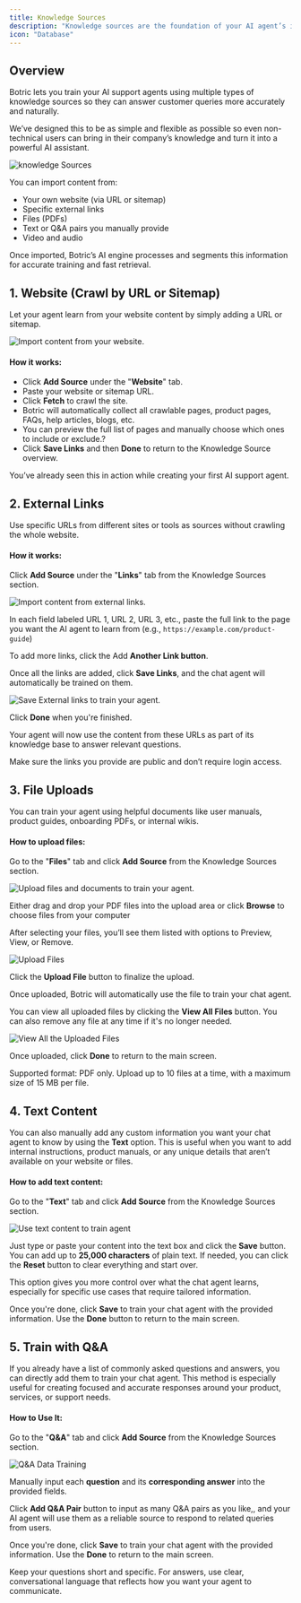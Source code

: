 ```yaml
---
title: Knowledge Sources
description: "Knowledge sources are the foundation of your AI agent’s intelligence. They provide the context your agent uses to understand user queries and respond accurately. In Botric, you can train your agent using various types of sources based on your existing content."
icon: "Database"
---
```


## Overview

Botric lets you train your AI support agents using multiple types of knowledge sources so they can answer customer queries more accurately and naturally.

We’ve designed this to be as simple and flexible as possible so even non-technical users can bring in their company’s knowledge and turn it into a powerful AI assistant.

<img 
  src="../images/knowledge_sources/knowledge_sources.webp" 
  alt="knowledge Sources" 
  className="rounded-xl border-4 border-blue-100 dark:border-blue-300"
/>

You can import content from:

- Your own website (via URL or sitemap)
- Specific external links
- Files (PDFs)
- Text or Q&A pairs you manually provide
- Video and audio


Once imported, Botric’s AI engine processes and segments this information for accurate training and fast retrieval.

##  1. Website (Crawl by URL or Sitemap)

Let your agent learn from your website content by simply adding a URL or sitemap.

<img 
  src="../images/knowledge_sources/start_with_your_website.webp" 
  alt="Import content from your website." 
  className="rounded-xl border-4 border-blue-100 dark:border-blue-300"
/>

#### How it works:

- Click **Add Source** under the "**Website**" tab.
- Paste your website or sitemap URL.
- Click **Fetch** to crawl the site.
- Botric will automatically collect all crawlable pages, product pages, FAQs, help articles, blogs, etc.
- You can preview the full list of pages and manually choose which ones to include or exclude.?
- Click **Save Links** and then **Done** to return to the Knowledge Source overview.

<Tip>You’ve already seen this in action while creating your first AI support agent.</Tip>

## 2. External Links

Use specific URLs from different sites or tools as sources without crawling the whole website.

#### How it works:

Click **Add Source** under the "**Links**" tab from the Knowledge Sources section.

<img 
  src="../images/knowledge_sources/external_links tab.webp" 
  alt="Import content from external links." 
  className="rounded-xl border-4 border-blue-100 dark:border-blue-300"
/>

In each field labeled URL 1, URL 2, URL 3, etc., paste the full link to the page you want the AI agent to learn from (e.g., `https://example.com/product-guide`)

To add more links, click the Add **Another Link button**.

Once all the links are added, click **Save Links**, and the chat agent will automatically be trained on them.

<img 
  src="../images/knowledge_sources/save_external_links.webp" 
  alt="Save External links to train your agent." 
  className="rounded-xl border-4 border-blue-100 dark:border-blue-300"
/>

Click **Done** when you're finished.

Your agent will now use the content from these URLs as part of its knowledge base to answer relevant questions.

<Info>Make sure the links you provide are public and don’t require login access.</Info>

## 3. File Uploads

You can train your agent using helpful documents like user manuals, product guides, onboarding PDFs, or internal wikis.

#### How to upload files:

Go to the "**Files**" tab and click **Add Source** from the Knowledge Sources section.

<img 
  src="../images/knowledge_sources/files.webp" 
  alt="Upload files and documents to train your agent." 
  className="rounded-xl border-4 border-blue-100 dark:border-blue-300"
/>


Either drag and drop your PDF files into the upload area or click **Browse** to choose files from your computer

After selecting your files, you’ll see them listed with options to Preview, View, or Remove.

<img 
  src="../images/knowledge_sources/upload_files.webp" 
  alt="Upload Files" 
  className="rounded-xl border-4 border-blue-100 dark:border-blue-300"
/>

Click the **Upload File** button to finalize the upload.

Once uploaded, Botric will automatically use the file to train your chat agent.

You can view all uploaded files by clicking the **View All Files** button. You can also remove any file at any time if it's no longer needed.

<img 
  src="../images/knowledge_sources/view_uploaded_files.webp" 
  alt="View All the Uploaded Files" 
  className="rounded-xl border-4 border-blue-100 dark:border-blue-300"
/>


Once uploaded, click **Done** to return to the main screen.

<Info>Supported format: PDF only. Upload up to 10 files at a time, with a maximum size of 15 MB per file.</Info>

## 4. Text Content
You can also manually add any custom information you want your chat agent to know by using the **Text** option. This is useful when you want to add internal instructions, product manuals, or any unique details that aren’t available on your website or files.

#### How to add text content:

Go to the "**Text**" tab and click **Add Source** from the Knowledge Sources section.

<img 
  src="../images/knowledge_sources/text.webp" 
  alt="Use text content to train agent" 
  className="rounded-xl border-4 border-blue-100 dark:border-blue-300"
/>

Just type or paste your content into the text box and click the **Save** button. You can add up to **25,000 characters** of plain text. If needed, you can click the **Reset** button to clear everything and start over.

This option gives you more control over what the chat agent learns, especially for specific use cases that require tailored information.

Once you're done, click **Save** to train your chat agent with the provided information. Use the **Done** button to return to the main screen.

## 5. Train with Q&A

If you already have a list of commonly asked questions and answers, you can directly add them to train your chat agent. This method is especially useful for creating focused and accurate responses around your product, services, or support needs.

#### How to Use It:

Go to the "**Q&A**" tab and click **Add Source** from the Knowledge Sources section.

<img 
  src="../images/knowledge_sources/train_with_Q&A.webp" 
  alt="Q&A Data Training" 
  className="rounded-xl border-4 border-blue-100 dark:border-blue-300"
/>

Manually input each **question** and its **corresponding answer** into the provided fields.

Click **Add Q&A Pair** button to input as many Q&A pairs as you like,, and your AI agent will use them as a reliable source to respond to related queries from users.

Once you're done, click **Save** to train your chat agent with the provided information. Use the **Done** to return to the main screen.


<Tip>Keep your questions short and specific. For answers, use clear, conversational language that reflects how you want your agent to communicate.</Tip>

